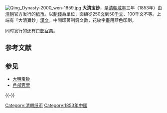 [[File:Qing_Dynasty-2000_wen-1859.jpg|thumb]]
'''大清宝钞'''，是[[清朝|清朝]][[咸丰_(年號)|咸丰]]三年（1853年）由[[清朝|清朝]]官方发行的[[纸币|纸币]]。以[[制錢|制錢]]為單位，面額從250[[文錢|文]]到50[[貫|千文]]、100千文不等。上端有「大清寶鈔」[[漢字|漢文]]，中間印著制錢文數，花紋字畫用藍色印刷。

同时发行的还有[[户部官票|户部官票]]。

== 参考文献 ==
{{Reflist}}

== 参见 ==
* [[大明宝钞|大明宝钞]]
* [[戶部官票|戶部官票]]

{{-}}
{{清代货币}}
{{中国古钱币}}

[[Category:清朝纸币|Category:清朝纸币]]
[[Category:1853年中國|Category:1853年中國]]